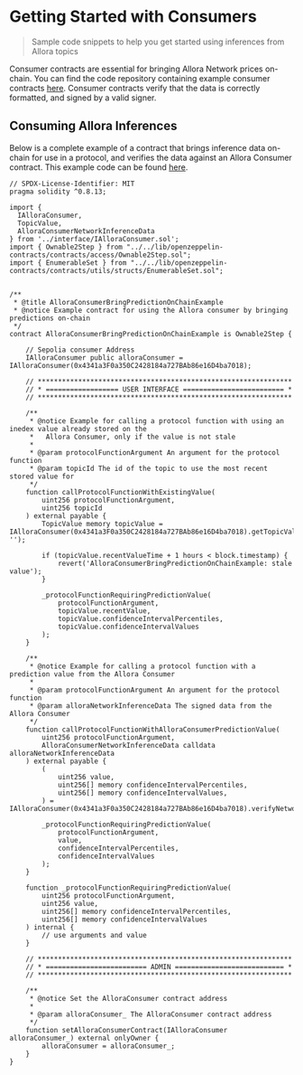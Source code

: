 # Getting Started with Consumers

> Sample code snippets to help you get started using inferences from Allora topics

Consumer contracts are essential for bringing Allora Network prices on-chain. You can find the code repository containing example consumer contracts [here](https://github.com/allora-network/allora-consumer). Consumer contracts verify that the data is correctly formatted, and signed by a valid signer.

## Consuming Allora Inferences

Below is a complete example of a contract that brings inference data on-chain for use in a protocol, and verifies the data against an Allora Consumer contract. This example code can be found [here](https://github.com/allora-network/allora-consumer/blob/main/src/examples/AlloraConsumerBringPredictionOnChainExample.sol).

```sol
// SPDX-License-Identifier: MIT
pragma solidity ^0.8.13;

import { 
  IAlloraConsumer, 
  TopicValue, 
  AlloraConsumerNetworkInferenceData
} from '../interface/IAlloraConsumer.sol';
import { Ownable2Step } from "../../lib/openzeppelin-contracts/contracts/access/Ownable2Step.sol";
import { EnumerableSet } from "../../lib/openzeppelin-contracts/contracts/utils/structs/EnumerableSet.sol";


/**
 * @title AlloraConsumerBringPredictionOnChainExample
 * @notice Example contract for using the Allora consumer by bringing predictions on-chain
 */
contract AlloraConsumerBringPredictionOnChainExample is Ownable2Step {

    // Sepolia consumer Address
    IAlloraConsumer public alloraConsumer = IAlloraConsumer(0x4341a3F0a350C2428184a727BAb86e16D4ba7018);

    // ***************************************************************
    // * ================== USER INTERFACE ========================= *
    // ***************************************************************

    /**
     * @notice Example for calling a protocol function with using an inedex value already stored on the
     *   Allora Consumer, only if the value is not stale
     * 
     * @param protocolFunctionArgument An argument for the protocol function
     * @param topicId The id of the topic to use the most recent stored value for
     */
    function callProtocolFunctionWithExistingValue(
        uint256 protocolFunctionArgument,
        uint256 topicId
    ) external payable {
        TopicValue memory topicValue = IAlloraConsumer(0x4341a3F0a350C2428184a727BAb86e16D4ba7018).getTopicValue(topicId, '');

        if (topicValue.recentValueTime + 1 hours < block.timestamp) {
            revert('AlloraConsumerBringPredictionOnChainExample: stale value');
        }

        _protocolFunctionRequiringPredictionValue(
            protocolFunctionArgument, 
            topicValue.recentValue,
            topicValue.confidenceIntervalPercentiles,
            topicValue.confidenceIntervalValues
        );
    }

    /**
     * @notice Example for calling a protocol function with a prediction value from the Allora Consumer
     * 
     * @param protocolFunctionArgument An argument for the protocol function
     * @param alloraNetworkInferenceData The signed data from the Allora Consumer
     */
    function callProtocolFunctionWithAlloraConsumerPredictionValue(
        uint256 protocolFunctionArgument,
        AlloraConsumerNetworkInferenceData calldata alloraNetworkInferenceData
    ) external payable {
        (
            uint256 value,
            uint256[] memory confidenceIntervalPercentiles,
            uint256[] memory confidenceIntervalValues,
        ) = IAlloraConsumer(0x4341a3F0a350C2428184a727BAb86e16D4ba7018).verifyNetworkInference(alloraNetworkInferenceData);

        _protocolFunctionRequiringPredictionValue(
            protocolFunctionArgument, 
            value,
            confidenceIntervalPercentiles,
            confidenceIntervalValues
        );
    }

    function _protocolFunctionRequiringPredictionValue(
        uint256 protocolFunctionArgument, 
        uint256 value,
        uint256[] memory confidenceIntervalPercentiles,
        uint256[] memory confidenceIntervalValues
    ) internal {
        // use arguments and value 
    }

    // ***************************************************************
    // * ========================= ADMIN =========================== *
    // ***************************************************************

    /**
     * @notice Set the AlloraConsumer contract address
     * 
     * @param alloraConsumer_ The AlloraConsumer contract address
     */
    function setAlloraConsumerContract(IAlloraConsumer alloraConsumer_) external onlyOwner {
        alloraConsumer = alloraConsumer_;
    }
}
```
